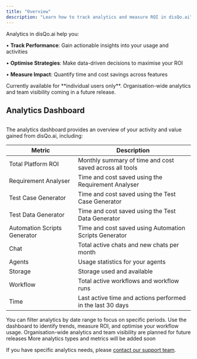 ```yaml
---
title: "Overview"
description: "Learn how to track analytics and measure ROI in disQo.ai"
---
```


<Info>
Analytics in disQo.ai help you:

• **Track Performance**: Gain actionable insights into your usage and activities

• **Optimise Strategies**: Make data-driven decisions to maximise your ROI

• **Measure Impact**: Quantify time and cost savings across features

<Note>
Currently available for **individual users only**. Organisation-wide analytics and team visibility coming in a future release.
</Note>
</Info>

## Analytics Dashboard

<Frame caption="Analytics dashboard UI">
    <img src="/images/analytics-dashboard.png" alt="" />
</Frame>

The analytics dashboard provides an overview of your activity and value gained from disQo.ai, including:

| Metric                    | Description                                                      |
|---------------------------|------------------------------------------------------------------|
| Total Platform ROI        | Monthly summary of time and cost saved across all tools           |
| Requirement Analyser      | Time and cost saved using the Requirement Analyser                |
| Test Case Generator       | Time and cost saved using the Test Case Generator                 |
| Test Data Generator       | Time and cost saved using the Test Data Generator                 |
| Automation Scripts Generator | Time and cost saved using Automation Scripts Generator         |
| Chat                      | Total active chats and new chats per month                        |
| Agents                    | Usage statistics for your agents                                  |
| Storage                   | Storage used and available                                       |
| Workflow                  | Total active workflows and workflow runs                          |
| Time                      | Last active time and actions performed in the last 30 days        |

<Tip>
You can filter analytics by date range to focus on specific periods. Use the dashboard to identify trends, measure ROI, and optimise your workflow usage.
</Tip>

<Info>
Organisation-wide analytics and team visibility are planned for future releases
<Note>
More analytics types and metrics will be added soon
</Note>

If you have specific analytics needs, please <a href="mailto:support@disqoai.com?subject=Analytics Feature Request">contact our support team</a>.
</Info>
